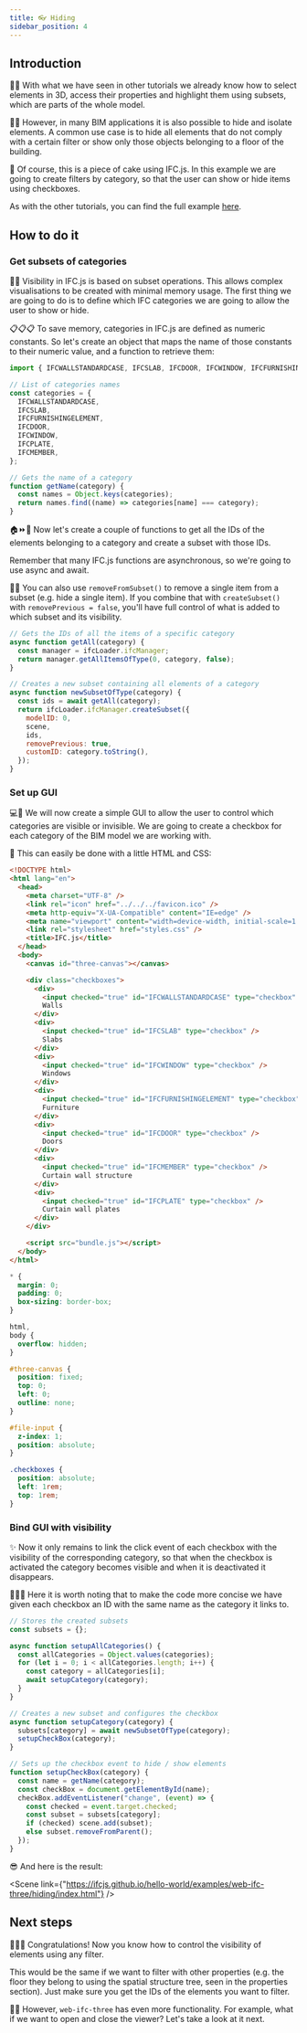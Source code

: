 ```yaml
---
title: 👓 Hiding
sidebar_position: 4
---
```



## Introduction

👩‍🏫
With what we have seen in other tutorials we already know how to select elements in 3D, access their properties and highlight them using subsets, which are parts of the whole model.

🚪🧱
However, in many BIM applications it is also possible to hide and isolate elements. A common use case is to hide all elements that do not comply with a certain filter or show only those objects belonging to a floor of the building.

🍰 Of course, this is a piece of cake using IFC.js. In this example we are going to create filters by category, so that the user can show or hide items using checkboxes.

<IfcCard>
  As with the other tutorials, you can find the full example <a href="https://github.com/IFCjs/hello-world/tree/main/examples/web-ifc-three/hiding">here</a>.
</IfcCard>

## How to do it

### Get subsets of categories

👩‍🏫
Visibility in IFC.js is based on subset operations. This allows complex visualisations to be created with minimal memory usage. The first thing we are going to do is to define which IFC categories we are going to allow the user to show or hide.

📋📋📋
To save memory, categories in IFC.js are defined as numeric constants. So let's create an object that maps the name of those constants to their numeric value, and a function to retrieve them:

```js
import { IFCWALLSTANDARDCASE, IFCSLAB, IFCDOOR, IFCWINDOW, IFCFURNISHINGELEMENT, IFCMEMBER, IFCPLATE } from "web-ifc";

// List of categories names
const categories = {
  IFCWALLSTANDARDCASE,
  IFCSLAB,
  IFCFURNISHINGELEMENT,
  IFCDOOR,
  IFCWINDOW,
  IFCPLATE,
  IFCMEMBER,
};

// Gets the name of a category
function getName(category) {
  const names = Object.keys(categories);
  return names.find((name) => categories[name] === category);
}
```

🏠⏩🚪
Now let's create a couple of functions to get all the IDs of the elements belonging to a category and create a subset with those IDs.

<IfcAlert>Remember that many IFC.js functions are asynchronous, so we're going to use async and await.</IfcAlert>

👩‍🏫
You can also use `removeFromSubset()` to remove a single item from a subset (e.g. hide a single item). If you combine that with `createSubset()` with `removePrevious = false`, you'll have full control of what is added to which subset and its visibility.

```js
// Gets the IDs of all the items of a specific category
async function getAll(category) {
  const manager = ifcLoader.ifcManager;
  return manager.getAllItemsOfType(0, category, false);
}

// Creates a new subset containing all elements of a category
async function newSubsetOfType(category) {
  const ids = await getAll(category);
  return ifcLoader.ifcManager.createSubset({
    modelID: 0,
    scene,
    ids,
    removePrevious: true,
    customID: category.toString(),
  });
}
```

### Set up GUI

💻🧑
We will now create a simple GUI to allow the user to control which categories are visible or invisible. We are going to create a checkbox for each category of the BIM model we are working with.

💅
This can easily be done with a little HTML and CSS:

```html
<!DOCTYPE html>
<html lang="en">
  <head>
    <meta charset="UTF-8" />
    <link rel="icon" href="../../../favicon.ico" />
    <meta http-equiv="X-UA-Compatible" content="IE=edge" />
    <meta name="viewport" content="width=device-width, initial-scale=1.0" />
    <link rel="stylesheet" href="styles.css" />
    <title>IFC.js</title>
  </head>
  <body>
    <canvas id="three-canvas"></canvas>

    <div class="checkboxes">
      <div>
        <input checked="true" id="IFCWALLSTANDARDCASE" type="checkbox" />
        Walls
      </div>
      <div>
        <input checked="true" id="IFCSLAB" type="checkbox" />
        Slabs
      </div>
      <div>
        <input checked="true" id="IFCWINDOW" type="checkbox" />
        Windows
      </div>
      <div>
        <input checked="true" id="IFCFURNISHINGELEMENT" type="checkbox" />
        Furniture
      </div>
      <div>
        <input checked="true" id="IFCDOOR" type="checkbox" />
        Doors
      </div>
      <div>
        <input checked="true" id="IFCMEMBER" type="checkbox" />
        Curtain wall structure
      </div>
      <div>
        <input checked="true" id="IFCPLATE" type="checkbox" />
        Curtain wall plates
      </div>
    </div>

    <script src="bundle.js"></script>
  </body>
</html>
```

```css
* {
  margin: 0;
  padding: 0;
  box-sizing: border-box;
}

html,
body {
  overflow: hidden;
}

#three-canvas {
  position: fixed;
  top: 0;
  left: 0;
  outline: none;
}

#file-input {
  z-index: 1;
  position: absolute;
}

.checkboxes {
  position: absolute;
  left: 1rem;
  top: 1rem;
}
```

### Bind GUI with visibility

✨
Now it only remains to link the click event of each checkbox with the visibility of the corresponding category, so that when the checkbox is activated the category becomes visible and when it is deactivated it disappears.

🎨👨‍🎨
Here it is worth noting that to make the code more concise we have given each checkbox an ID with the same name as the category it links to.

```js
// Stores the created subsets
const subsets = {};

async function setupAllCategories() {
  const allCategories = Object.values(categories);
  for (let i = 0; i < allCategories.length; i++) {
    const category = allCategories[i];
    await setupCategory(category);
  }
}

// Creates a new subset and configures the checkbox
async function setupCategory(category) {
  subsets[category] = await newSubsetOfType(category);
  setupCheckBox(category);
}

// Sets up the checkbox event to hide / show elements
function setupCheckBox(category) {
  const name = getName(category);
  const checkBox = document.getElementById(name);
  checkBox.addEventListener("change", (event) => {
    const checked = event.target.checked;
    const subset = subsets[category];
    if (checked) scene.add(subset);
    else subset.removeFromParent();
  });
}
```

😎 And here is the result:

<Scene link={"https://ifcjs.github.io/hello-world/examples/web-ifc-three/hiding/index.html"} />

## Next steps

🎉🎉🎉
Congratulations! Now you know how to control the visibility of elements using any filter.

<IfcAlert>This would be the same if we want to filter with other properties (e.g. the floor they belong to using the spatial structure tree, seen in the properties section). Just make sure you get the IDs of the elements you want to filter.</IfcAlert>

👩‍🏫
However, `web-ifc-three` has even more functionality. For example, what if we want to open and close the viewer? Let's take a look at it next.
